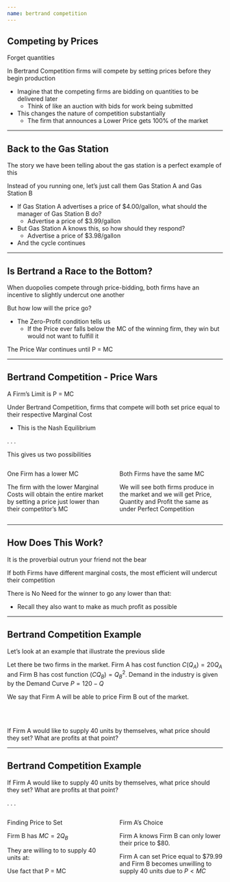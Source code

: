 ```yaml
---
name: bertrand competition
---
```


## Competing by Prices

Forget quantities

In [Bertrand Competition]{.hi} firms will compete by setting prices [before they begin production]{.hi}

::: {.incremental}
- Imagine that the competing firms are [bidding on quantities to be delivered later]{.hi}
    - Think of like an auction with bids for work being submitted

- This changes the nature of competition substantially
    - The firm that announces a [Lower Price]{.hi} gets 100% of the market
:::

---

## Back to the Gas Station

The story we have been telling about the gas station is a perfect example of this

Instead of you running one, let's just call them [Gas Station A]{.hi-red} and [Gas Station B]{.hi-teal} 

::: {.incremental}
- If [Gas Station A]{.hi-red} advertises a price of $4.00/gallon, what should the manager of [Gas Station B]{.hi-teal} do?
    - Advertise a price of $3.99/gallon
- But [Gas Station A]{.hi-red} knows this, so how should they respond?
    - Advertise a price of $3.98/gallon
- And the cycle continues
:::

---

## Is Bertrand a Race to the Bottom?

When duopolies compete through [price-bidding]{.hi}, both firms have an incentive to slightly undercut one another

[But how low will the price go?]{.hi .note .align-center}

::: {.incremental}
- The Zero-Profit condition tells us
    - If the [Price]{.hi} ever falls below the MC of the winning firm, they win [but would not want to fulfill it]{.hi}
:::

::: {.fragment}
[The Price War continues until P = MC]{.hi .align-center}
:::

---

## Bertrand Competition - Price Wars

A [Firm's Limit is P = MC]{.hi}

Under [Bertrand Competition]{.hi}, firms that compete will both set price equal to their respective [Marginal Cost]{.hi} 

- This is the [Nash Equilibrium]{.hi-orange}

. . .

[This gives us two possibilities]{.hi .align-center}

:::: {.columns}

::: {.column width="50%"}
[One Firm has a lower MC]{.hi .align-center}

::: {.fragment}
The firm with the lower Marginal Costs will obtain the entire market by setting a price just lower than their competitor's MC
:::

:::

::: {.column width="50%"}
[Both Firms have the same MC]{.hi .align-center}

::: {.fragment}
We will see both firms produce in the market and we will get [Price, Quantity and Profit]{.hi} the same as under [Perfect Competition]{.hi-green}
:::

:::

::::

---

## How Does This Work?

It is the proverbial outrun your friend not the bear

If both Firms have different marginal costs, the most efficient will undercut their competition

There is [No Need]{.hi} for the winner to go any lower than that:

- Recall they also want to make as much profit as possible

---

## Bertrand Competition Example

Let's look at an example that illustrate the previous slide

Let there be two firms in the market. Firm A has cost function [$C(Q_{A}) = 20 Q_{A}$]{.small} and Firm B has cost function [$(CQ_{B}) = Q_{B}^{2}$]{.small}. Demand in the industry is given by the Demand Curve [$P = 120 - Q$]{.small}

We say that [Firm A]{.hi-red} will be able to price [Firm B]{.hi-teal} out of the market.

<br><br>

::: {.fragment}
[If Firm A would like to supply 40 units by themselves, what price should they set? What are profits at that point?]{.hi .note .align-center}
:::

---

## Bertrand Competition Example

[If Firm A would like to supply 40 units by themselves, what price should they set? What are profits at that point?]{.small .hi .note .align-center}

. . .

\begin{align*}
    \text{From the Demand Curve: } P = 120 - Q = 120 - \color{red}{40} = 80
\end{align*}


:::: {.columns}

::: {.column width="50%"}
[Finding Price to Set]{.hi .align-center}

::: {.fragment .small}
Firm B has $MC = 2Q_{B}$

They are willing to to supply 40 units at:

\begin{align*}
    MC(Q_{B}) &= 2Q_{B} \\
    MC(40) &= 2(40) = 80 \\
\end{align*}

[Use fact that P = MC]{.hi .align-center}

\begin{align*}
    P = MC(40) = 80
\end{align*}
:::

:::

::: {.column width="50%"}

::: {.fragment}
[Firm A's Choice]{.hi .align-center}

[Firm A]{.hi-red} knows [Firm B]{.hi-teal} can only lower their price to $80. 

[Firm A]{.hi-red} can set Price equal to \$79.99 and [Firm B]{.hi-teal} becomes unwilling to supply 40 units due to [$P < MC$]{.small}
:::

::: {.fragment}
\begin{align*}
    \pi_{A} = 79.99 \cdot 40 - 40 \cdot 20 \approx 2400
\end{align*}
:::

:::

::::
